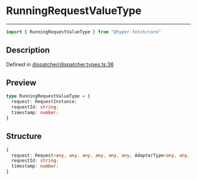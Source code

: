 

# RunningRequestValueType

<div class="api-docs__separator" data-reactroot="">

---

</div><div class="api-docs__import" data-reactroot="">

```ts
import { RunningRequestValueType } from "@hyper-fetch/core"
```

</div><div class="api-docs__section">

## Description

</div><div class="api-docs__description"><span class="api-docs__do-not-parse">



</span></div><p class="api-docs__definition">

Defined in [dispatcher/dispatcher.types.ts:36](https://github.com/BetterTyped/hyper-fetch/blob/cc329b91/packages/core/src/dispatcher/dispatcher.types.ts#L36)

</p><div class="api-docs__section">

## Preview

</div><div class="api-docs__preview type">

```ts
type RunningRequestValueType = {
  request: RequestInstance; 
  requestId: string; 
  timestamp: number; 
}
```

</div><div class="api-docs__section">

## Structure

</div><div class="api-docs__returns">

```ts
{
  request: Request<any, any, any, any, any, any, AdapterType<any, any, any, any, any>, any, any, any>;
  requestId: string;
  timestamp: number;
}
```

</div>